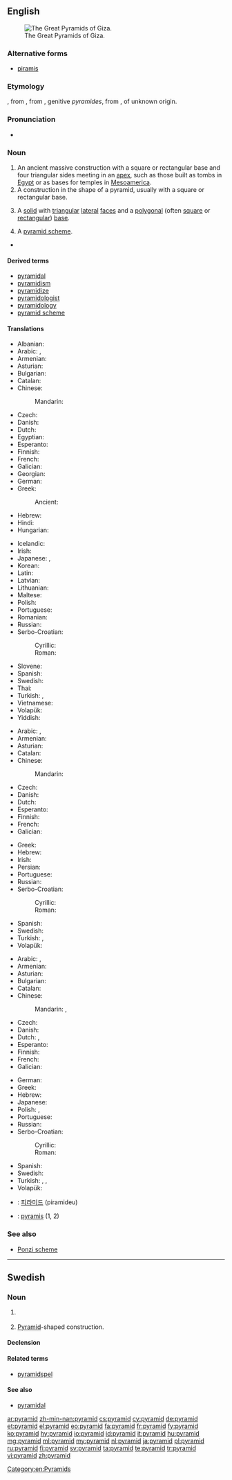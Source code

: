 ==English==
{{wikipedia}}
[[Image:All Gizah Pyramids.jpg|thumb|right|The Great Pyramids of Giza.]]

===Alternative forms===
* [[piramis]] {{qualifier|obsolete}}

===Etymology===
{{etyl|fr|en}} {{term|pyramide||lang=fr}}, from {{etyl|fro|en}} {{term|piramide||lang=fro}}, from {{etyl|la|en}} {{term|pyramis||lang=la}}, genitive ''pyramides'', from {{etyl|grc|en}} {{term|πυραμίς|tr=pyramís|lang=grc}}, of unknown origin.

===Pronunciation===
* {{audio|en-us-pyramid.ogg|Audio (US)}}

===Noun===
{{en-noun}}

# An ancient massive construction with a square or rectangular base and four triangular sides meeting in an [[apex]], such as those built as tombs in [[Egypt]] or as bases for temples in [[Mesoamerica]].
# A construction in the shape of a pyramid, usually with a square or rectangular base.
# {{context|geometry|lang=en}} A [[solid]] with [[triangular]] [[lateral]] [[face]]s and a [[polygonal]] (often [[square]] or [[rectangular]]) [[base]].
# A [[pyramid scheme]].
* {{seeCites}}

====Derived terms====
* [[pyramidal]]
* [[pyramidism]]
* [[pyramidize]]
* [[pyramidologist]]
* [[pyramidology]]
* [[pyramid scheme]]

====Translations====
{{trans-top|ancient construction}}
* Albanian: {{t-|sq|piramidë|f}}
* Arabic: {{t-|ar|هرم|m|tr=háram}}, {{qualifier|plural}} {{t-|ar|أهرام|m-p|tr='ahraam}}
* Armenian: {{t+|hy|բուրգ|tr=burg}}
* Asturian: {{t-|ast|pirámide|f}}
* Bulgarian: {{t-|bg|пирамида|f|tr=piramída|sc=Cyrl}}
* Catalan: {{t-|ca|piràmide|f}}
* Chinese:
*: Mandarin: {{t-|cmn|金字塔|tr=jīnzìtǎ|sc=Hani}}
* Czech: {{t+|cs|pyramida|f}}
* Danish: {{t-|da|pyramide|c}}
* Dutch: {{t+|nl|piramide|f}}
* Egyptian: {{tø|egy|𓍋𓅓𓂋𓉴|tr=mr|sc=Egyp}}
* Esperanto: {{t-|eo|piramido}}
* Finnish: {{t+|fi|pyramidi}}
* French: {{t+|fr|pyramide|f}}
* Galician: {{t+|gl|pirámide|f}}
* Georgian: {{t-|ka|პირამიდა|tr=piramida|sc=Geor}}
* German: {{t+|de|Pyramide|f}}
* Greek: {{t+|el|πυραμίδα|f|tr=piramída}}
*: Ancient: {{tø|grc|πυραμίς|f|tr=piramís}}
* Hebrew: {{t+|he|פירמידה|f|tr=piramída}}
* Hindi: {{t-|hi|पिरमिड|tr=Piramid|sc=Deva}}
* Hungarian: {{t+|hu|piramis}}
{{trans-mid}}
* Icelandic: {{t-|is|pýramídi}}
* Irish: {{t-|ga|pirimid|f}}
* Japanese: {{t+|ja|ピラミッド|tr=piramiddo}}, {{t+|ja|金字塔|tr=きんじとう, kinjitō}}
* Korean: {{t-|ko|피라미드|tr=phiramideu|sc=Hang}}
* Latin: {{t-|la|pyramis|f}}
* Latvian: {{t-|lv|piramīda|f}}
* Lithuanian: {{t-|lt|piramidė|f}}
* Maltese: {{t-|mt|piramida|f}}
* Polish: {{t+|pl|piramida|f}}
* Portuguese: {{t+|pt|pirâmide|f}}
* Romanian: {{t-|ro|piramidă|f}}
* Russian: {{t+|ru|пирамида|f|tr=piramída}}
* Serbo-Croatian:
*: Cyrillic: {{t-|sh|пирамида|f}}
*: Roman: {{t-|sh|piramida|f}}
* Slovene: {{t+|sl|piramida|f}}
* Spanish: {{t+|es|pirámide|f}}
* Swedish: {{t+|sv|pyramid|c}}
* Thai: {{t-|th|พีระมิด|tr=peerámít}}
* Turkish: {{t+|tr|piramit}}, {{t+|tr|köpyak}}
* Vietnamese: {{t+|vi|kim tự tháp}}
* Volapük: {{t+|vo|piramid}}
* Yiddish: {{t-|yi|פיראמיד|tr=piramid}}
{{trans-bottom}}

{{trans-top|construction}}
* Arabic: {{t-|ar|هرم|m|tr=háram}}, {{qualifier|plural}} {{t-|ar|أهرام|m-p|tr='ahraam}}
* Armenian: {{t+|hy|բուրգ|tr=burg}}
* Asturian: {{t-|ast|pirámide|f}}
* Catalan: {{t-|ca|piràmide|f}}
* Chinese:
*: Mandarin: {{t-|cmn|金字塔|tr=jīnzìtǎ|sc=Hani}}
* Czech: {{t+|cs|pyramida|f}}
* Danish: {{t-|da|pyramide|c}}
* Dutch: {{t+|nl|piramide|f}}
* Esperanto: {{t-|eo|piramido}}
* Finnish: {{t+|fi|pyramidi}}
* French: {{t+|fr|pyramide|f}}
* Galician: {{t+|gl|pirámide|f}}
{{trans-mid}}
* Greek: {{t+|el|πυραμίδα|f|tr=piramída}}
* Hebrew: {{t+|he|פירמידה|f|tr=piramída}}
* Irish: {{t-|ga|pirimid|f}}
* Persian: {{t+|fa|هرم|sc=fa-Arab}}
* Portuguese: {{t+|pt|pirâmide|f}}
* Russian: {{t+|ru|пирамида|f|tr=piramída}}
* Serbo-Croatian:
*: Cyrillic: {{t-|sh|пирамида|f}}
*: Roman: {{t-|sh|piramida|f}}
* Spanish: {{t+|es|pirámide|f}}
* Swedish: {{t+|sv|pyramid|c}}
* Turkish: {{t+|tr|piramit}}, {{t+|tr|köpyak}}
* Volapük: {{t+|vo|piramid}}
{{trans-bottom}}

{{trans-top|in geometry, a solid with triangular lateral faces and a polygonal base}}
* Arabic: {{t-|ar|هرم|m|tr=háram}}, {{qualifier|plural}} {{t-|ar|أهرام|m-p|tr='ahraam}}
* Armenian: {{t+|hy|բուրգ|tr=burg}}
* Asturian: {{t-|ast|pirámide|f}}
* Bulgarian: {{t-|bg|пирамида|f|tr=piramída|sc=Cyrl}}
* Catalan: {{t-|ca|piràmide|f}}
* Chinese:
*: Mandarin: {{t-|cmn|角錐|sc=Hani}}, {{t|cmn|角锥|tr=jiǎozhuī|sc=Hani}}
* Czech: {{t+|cs|jehlan|m}}
* Danish: {{t-|da|pyramide|c}}
* Dutch: {{t+|nl|piramide|f}}, {{t-|nl|viervlak |n}}
* Esperanto: {{t-|eo|piramido}}
* Finnish: {{t+|fi|pyramidi}}
* French: {{t+|fr|pyramide|f}}
* Galician: {{t+|gl|pirámide|f}}
{{trans-mid}}
* German: {{t+|de|Pyramide|f}}
* Greek: {{t+|el|πυραμίδα|f|tr=piramída}}
* Hebrew: {{t+|he|פירמידה|f|tr=piramída}}
* Japanese: {{t-|ja|角錐|tr=かくすい, kakusui}}
* Polish: {{t+|pl|ostrosłup|m}}, {{t+|pl|piramida|f}}
* Portuguese: {{t+|pt|pirâmide|f}}
* Russian: {{t+|ru|пирамида|f|tr=piramída}}
* Serbo-Croatian:
*: Cyrillic: {{t-|sh|пирамида|f}}
*: Roman: {{t-|sh|piramida|f}}
* Spanish: {{t+|es|pirámide|f}}
* Swedish: {{t+|sv|pyramid|c}}
* Turkish: {{t+|tr|piramit}}, {{t-|tr|üçgenit}}, {{t+|tr|köpyak}}
* Volapük: {{t+|vo|piramid}}
{{trans-bottom}}

{{trans-see|pyramid scheme}}
<!--Remove this section once all of the translations below have been moved into the tables above.-->
{{checktrans-top}}
* {{ttbc|ko}}: [[피라미드]] (piramideu)
* {{ttbc|la}}: [[pyramis]] {{f}} (1, 2)
{{trans-bottom}}

===See also===
* [[Ponzi scheme]]

[[Category:en:Pyramids]]

----

==Swedish==

===Noun===
{{sv-noun|c}}

# {{context|geometry|lang=sv}} {{l|en|pyramid}}
# [[#English|Pyramid]]-shaped construction.<!--isn't that the same as a pyramid?-->

====Declension====
{{sv-noun-reg-r-c|2=pyramide}}

====Related terms====
* [[pyramidspel]]

====See also====
* [[pyramidal]]

[[ar:pyramid]]
[[zh-min-nan:pyramid]]
[[cs:pyramid]]
[[cy:pyramid]]
[[de:pyramid]]
[[et:pyramid]]
[[el:pyramid]]
[[eo:pyramid]]
[[fa:pyramid]]
[[fr:pyramid]]
[[fy:pyramid]]
[[ko:pyramid]]
[[hy:pyramid]]
[[io:pyramid]]
[[id:pyramid]]
[[it:pyramid]]
[[hu:pyramid]]
[[mg:pyramid]]
[[ml:pyramid]]
[[my:pyramid]]
[[nl:pyramid]]
[[ja:pyramid]]
[[pl:pyramid]]
[[ru:pyramid]]
[[fi:pyramid]]
[[sv:pyramid]]
[[ta:pyramid]]
[[te:pyramid]]
[[tr:pyramid]]
[[vi:pyramid]]
[[zh:pyramid]]
